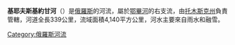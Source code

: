 {{Unreferenced|time=2017-07-10T18:52:42+00:00}}
{{Infobox river
| name               = 基耶夫斯基約甘河
| name_native        = Киевский Ёган
| name_native_lang   = ru
| name_other         = 
| etymology          = 
| image              = 
| image_size         = 
| image_caption      = 
| image_alt          = 
| map                = 
| map_size           = 
| map_caption        = 
| map_alt            = 
<!---------------------- BASIN -->
| river_system       = 
| progression        = 
| source1_location   = 
| source1_lat_d  = 60
| source1_lat_m  = 44
| source1_lat_s  = 13
| source1_lat_NS = N
| source1_long_d = 80
| source1_long_m = 26
| source1_long_s = 08
| source1_long_EW= W
| source1_elevation  = 98m
| mouth_location     = 
| mouth_lat_d    = 59
| mouth_lat_m    = 40
| mouth_lat_s    = 44
| mouth_lat_NS   = N
| mouth_long_d   = 79
| mouth_long_m   = 35
| mouth_long_s   = 13
| mouth_long_EW  = W
| mouth_elevation    = 42.3m
| altitude_difference= 
| basin_size         = 4140km²
| basin_countries    = 
| basin_cities       = 
| basin_landmarks    = 
| basin_population   = 
<!---------------------- PHYSIOGNOMY -->
| length             = 339km
| width_min          = 
| width_avg          = 
| width_max          = 
| depth_min          = 
| depth_avg          = 
| depth_max          = 
| discharge1_location= 
| discharge1_min     = 
| discharge1_avg     = 
| discharge1_max     = 
<!---------------------- FEATURES -->
| tributaries_left   = 
| tributaries_right  = 
| waterbodies        = 
| waterfalls         = 
| bridges            = 
| ports              = 
| custom_label       = 
| custom_data        = 
| extra              = 
}}

'''基耶夫斯基約甘河'''（{{lang-ru|Киевский Ёган}}）是[[俄羅斯|俄羅斯]]的河流，屬於[[鄂畢河|鄂畢河]]的右支流，由[[托木斯克州|托木斯克州]]負責管轄，河道全長339公里，流域面積4,140平方公里，河水主要來自雨水和融雪。

{{鄂畢河}}

[[Category:俄羅斯河流|Category:俄羅斯河流]]

{{Russia-geo-stub}}